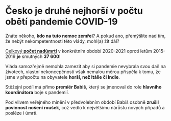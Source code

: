 # Česko je druhé nejhorší v počtu **obětí pandemie COVID-19**

Znáte někoho, **kdo na tuto nemoc zemřel**? A pokud ano, přemýšlíte nad tím, že nebýt nekompetentnosti této vlády, mohl(a) žít dál?

[Celkový **počet nadúmrtí**](https://www.czso.cz/csu/czso/obypz_cr) v konkrétním období 2020-2021 oproti letům 2015-2019 **je** smutných **37 600**!

Vláda samozřejmě nemohla zamezit aby si pandemie nevybrala svou daň na životech, vlastní nekoncepčností však nemalou měrou přispěla k tomu, že jsme v přepočtu na obyvatele **horší, než Itálie či Indie**.

Stěžejní podíl má přímo **premiér Babiš**, který se jmenoval do role **hlavního koordinátora** boje s pandemií.

Pod vlivem veřejného mínění v předvolebním období Babiš osobně **zrušil povinnost nošení roušek**, což vedlo k největšímu nárůstu nových případů a posléze i úmrtí.